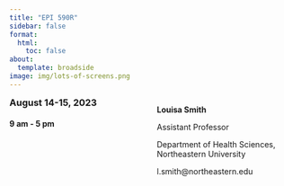 ```yaml
---
title: "EPI 590R"
sidebar: false
format: 
  html: 
    toc: false
about:
  template: broadside
image: img/lots-of-screens.png
---
```



:::: columns
::: {.column width="50%"}
### August 14-15, 2023 {style=margin-top:0;}
#### 9 am - 5 pm


:::

::: {.column width="50%"}
**Louisa Smith**

Assistant Professor

Department of Health Sciences, Northeastern University

l.smith\@northeastern.edu
:::

::::
